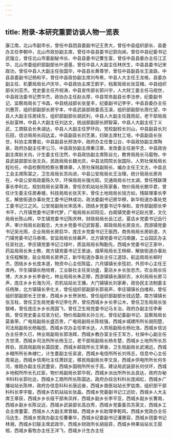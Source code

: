 ```yaml
---
---
---
```

title: 附录-本研究重要访谈人物一览表
---






康江南，北山市副市长，曾任中县团县委副书记王贵大，曾任中县组织部长、县委办主任李朝中，北山市政协副主席，曾任中县县委书记郭向闻，曾任中县纪委书记武强立，曾任北山市委副秘书长、中县县委书记曹生富，曾任中县县委办主任江正华，北山市委组织部副部长叶道基，曾任中县人大副主任林庆生，中县县委书记宋政功，曾任中县人大副主任张国华，中县县长黄尊学，曾任中县副县长王渝路，中县县委副书记杨和平，曾任中县政协副主席刘布希，中县人大主任王龙格，县委办副主任、机要局局长卢庆华，中县政协主席王鹤宇，档案局局长张亚楠，中县组织部长刘亚杰，党史委主任齐祝涛，中县宣传部长郭兴宇，人大财工委主任马规世，中县政法委书记贾华杰，政协办主任赵炎厚，中县常务副县长李法参，纪委副书记、监察局局长丁书昌，中县统战部长张皇丰，纪委副书记李宇，中县县委办主任刘惠芳，组织部副部长房宇本，中县武装部政委高玉溪，组织部副部长周化望，中县人大副主任房续东，组织部副部长胡武利，中县人大副主任聂雨前，老干部局局长赵富林，中县人大副主任刘达文，统战部副部长顾智渠，中县人大副主任丁义武，工商联会长朱湖达，中县人大副主任罗环向，党校副校长刘山，中县副县长刘石田，信访局局长阎达孟，中县副县长刘艺美，妇联主席杜工培，中县副县长张世，科协主席曹岩，中县副县长邢浩中，政府办主任鲁公台，中县政协副主席陶泉，政府办副主任李公习，中县政协副主席秦汉章，发改委主任谢平念，中县政协副主席赵关向，计生委主任沈然，中县政协副主席陈谷允，教育局局长马载物，中县武装部部长张文兵，民政局局长魏光庆，中县法院院长张国际，人劳社保局局长程社任，中县检察院检察长曹焕章，人劳社保局副局长、编办主任王文古，中县总工会主席陈棠之，卫生局局长苏向进，中县公安局局长王治理，统计局局长房舟在，中县公安局政委陈久华，环保局局长强光昭，交通局局长付太湖，曾任残联理事长李利北，规划局局长梁尊涛，曾任农机站站长陈家备，物价局局长鲍华君，曾任计生委主任房寿楼，科技局局长张天丰，曾任土地局局长钱方如，残联理事长李玄，解放街道办事处党工委书记林成功，政法委副书记房华穆，新华街道办事处党工委书记江之风，公安局副局长宋高禾，团结乡党委书记牛保和，宣传部副部长李书平，六月镇党委书记李代梦，广电局局长祁阳见，白阁镇党委书记赵光里，文化局局长陈山辉，华生镇党委书记陈庆林，财政局局长岳江述，夏店乡党委书记岳行声，审计局局长赵毅忠，大水乡党委书记武智基，邮政局局长房良光，西游镇党委书记吴光雨，企业局局长房启华，庞庄乡党委书记王振西，商务局局长房龄道，大门镇党委书记马泰南，安监局局长徐幕声，北方镇党委书记冯南疆，工业园区办主任吴社达，李庄镇党委书记江绿叶，质监局局长陶勤先，西城乡党委书记王家中，药监局局长朱士教，南方镇党委书记王景迪，烟草局局长王杨柳，解放街道办事处主任程解放，盐业局局长房养正，新华街道办事处主任江道琼，航运局局长柳时杰，团结乡乡长庞本道，物资中心主任陈猛，六月镇镇长余弦初，外贸中心主任王席冉，华生镇镇长杨培育，工业联社主任吴功盛，夏店乡乡长张忠杰，农业局长任博，大水乡乡长李奋化，林业局局长朱正穆，西游镇镇长唐跃农，水利局局长房习声，庞庄乡乡长海为河，农机站站长王播，大门镇镇长刘家寿，政协民主法制委主任杨聚，北方镇镇长李化关，曾任组织部副部长郭易声，李庄镇镇长白维和，曾任组织部副部长王世奋，西城乡乡长贺状柏，曾任组织部副部长钱远楚，南方镇镇长张玉柱，曾任卫生局党委书记李化界，曾任西城乡乡长李公木，曾任卫生局局长张银峰，曾任庞庄乡乡长周国飞，曾任卫生局党委书记马关治，政府办副主任李寿佩，曾任党史委主任吴方纪，物价局副局长孙兰光，曾任纪委副书记、监察局局长莫香荣，广电局副局长盛百贵，广电局副局长陈桂强，西城乡城建所所长胡阳楚，司法局副局长杨每田，西城乡农办主任李水达，人劳局副局长杨社浩，西城乡信访办主任李久已，林业局副局长郭浩辉，西城乡教办室主任王军方，社保中心副主任方世清，西城乡司法所所长杨玉兰，老干部局副局长杨冬楚，西城乡土地所所长苏辉伯，民政局副局长莫园爱，西城乡邮政所长王荣奋，卫生局副局长武湘远，西城乡粮所所长朱棣仁，计生委副主任吴波，西城乡电信所所长刘伟志，信息中心主任周易达，西城乡信用社主任萧跃定，移民局副局长李文良，西城乡供电所所长何冬河，维稳办副主任武墨安，西城乡国税所所长于高，建设局武装部长何伏环，西城乡地税所所长孔红臣，物价局副局长郭华祝，西城乡派出所所长丛良达，政府办秘书科科长郭社达，西城乡工商所所长陈国达，政府办综合科科长庞闻虹，西城乡广播站站长陈林，政府办信息科科长唐远奋，西城乡兽医站站长罗兹南，组织部干部科科长李宇能，西城乡农机站站长张晶，西城乡党委副书记江远钦，西城乡人大主席王章获，西城乡乡长级干部朱凤祥，西城乡副乡长李平亚，西城乡副乡长曹南，西城乡副乡长陈议远，西城乡武装部长高白秀，西城乡党委委员苏英文，西城乡工会主席董雷，西城乡人大副主席曾越，西城乡乡长助理李乾鸣，西城乡党政办主任冯达生，西城乡党政办副主任曹秦华，西城乡纪委副书记潘惠容，西城乡团委书记林湘，西城乡妇联主席武政华，西城乡财政所长胡丽菲，西城乡林果站站长王叙桓，西城乡畜牧办主任王洋飞，西城乡计生办主任
